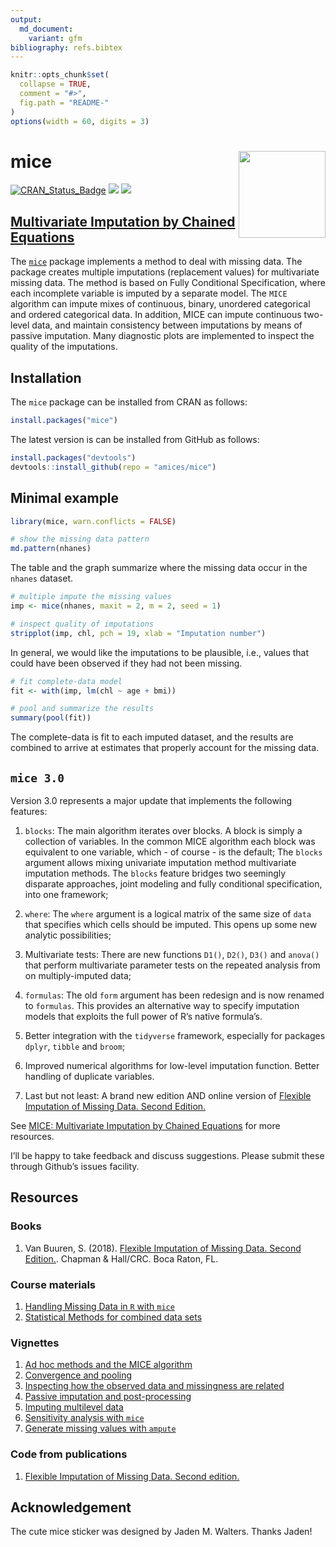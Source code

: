 ```yaml
---
output:
  md_document:
    variant: gfm
bibliography: refs.bibtex
---
```


<!-- README.md is generated from README.Rmd. Please edit that file -->

```r
knitr::opts_chunk$set(
  collapse = TRUE,
  comment = "#>",
  fig.path = "README-"
)
options(width = 60, digits = 3)
```

# mice <a href='https://amices.github.io/mice/'><img src='MICE_sticker_SMALL.png' align="right" height="139" /></a>

[![CRAN_Status_Badge](http://www.r-pkg.org/badges/version/mice)](https://cran.r-project.org/package=mice)
[![](http://cranlogs.r-pkg.org/badges/mice)](https://cran.r-project.org/package=mice)
[![](https://img.shields.io/badge/github%20version-3.11.0-orange.svg)](https://amices.github.io/mice/)

## [Multivariate Imputation by Chained Equations](https://amices.github.io/mice/)

The [`mice`](https://cran.r-project.org/package=mice) package
implements a method to deal with missing data. The package creates
multiple imputations (replacement values) for multivariate missing
data. The method is based on Fully Conditional Specification, where
each incomplete variable is imputed by a separate model. The `MICE`
algorithm can impute mixes of continuous, binary, unordered
categorical and ordered categorical data. In addition, MICE can impute
continuous two-level data, and maintain consistency between
imputations by means of passive imputation. Many diagnostic plots are
implemented to inspect the quality of the imputations.

## Installation

The `mice` package can be installed from CRAN as follows:

```r
install.packages("mice")
```

The latest version is can be installed from GitHub as follows: 

```r
install.packages("devtools")
devtools::install_github(repo = "amices/mice")
```


## Minimal example

```r
library(mice, warn.conflicts = FALSE)

# show the missing data pattern
md.pattern(nhanes)
```

The table and the graph summarize where the missing data occur in 
the `nhanes` dataset.

```r
# multiple impute the missing values
imp <- mice(nhanes, maxit = 2, m = 2, seed = 1)

# inspect quality of imputations
stripplot(imp, chl, pch = 19, xlab = "Imputation number")
```

In general, we would like the imputations to be plausible, i.e., 
values that could have been observed if they had not been missing.

```r
# fit complete-data model
fit <- with(imp, lm(chl ~ age + bmi))

# pool and summarize the results
summary(pool(fit))
```

The complete-data is fit to each imputed dataset, and the 
results are combined to arrive at estimates that properly 
account for the missing data.

## `mice 3.0`

Version 3.0 represents a major update that implements the 
following features: 

1. `blocks`: The main algorithm iterates over blocks. A block is
    simply a collection of variables. In the common MICE algorithm each 
    block was equivalent to one variable, which - of course - is 
    the default; The `blocks` argument allows mixing univariate 
    imputation method multivariate imputation methods. The `blocks` 
    feature bridges two seemingly disparate approaches, joint modeling 
    and fully conditional specification, into one framework;

2. `where`: The `where` argument is a logical matrix of the same size 
    of `data` that specifies which cells should be imputed. This opens 
    up some new analytic possibilities;
    
3.  Multivariate tests: There are new functions `D1()`, `D2()`, `D3()`
    and `anova()` that perform multivariate parameter tests on the 
    repeated analysis from on multiply-imputed data;

4. `formulas`: The old `form` argument has been redesign and is now 
    renamed to `formulas`. This provides an alternative way to specify
    imputation models that exploits the full power of R's native 
    formula's. 

5.  Better integration with the `tidyverse` framework, especially 
    for packages `dplyr`, `tibble` and  `broom`;
   
6.  Improved numerical algorithms for low-level imputation function. 
    Better handling of duplicate variables.

7.  Last but not least: A brand new edition AND online version of
    [Flexible Imputation of Missing Data. Second Edition.](https://stefvanbuuren.name/fimd/)

See [MICE: Multivariate Imputation by Chained Equations](https://amices.github.io/mice/) 
for more resources.

I'll be happy to take feedback and discuss suggestions. Please submit these 
through Github's issues facility.


## Resources

### Books

1. Van Buuren, S. (2018). [Flexible Imputation of Missing Data. Second Edition.](https://stefvanbuuren.name/fimd/). Chapman & Hall/CRC. Boca Raton, FL.

### Course materials

1. [Handling Missing Data in `R` with `mice`](https://amices.github.io/Winnipeg/)
2. [Statistical Methods for combined data sets](https://stefvanbuuren.github.io/RECAPworkshop/)

### Vignettes

1. [Ad hoc methods and the MICE algorithm](https://gerkovink.github.io/miceVignettes/Ad_hoc_and_mice/Ad_hoc_methods.html)
2. [Convergence and pooling](https://gerkovink.github.io/miceVignettes/Convergence_pooling/Convergence_and_pooling.html)
3. [Inspecting how the observed data and missingness are related](https://gerkovink.github.io/miceVignettes/Missingness_inspection/Missingness_inspection.html)
4. [Passive imputation and post-processing](https://gerkovink.github.io/miceVignettes/Passive_Post_processing/Passive_imputation_post_processing.html)
5. [Imputing multilevel data](https://gerkovink.github.io/miceVignettes/Multi_level/Multi_level_data.html)
6. [Sensitivity analysis with `mice`](https://gerkovink.github.io/miceVignettes/Sensitivity_analysis/Sensitivity_analysis.html)
7. [Generate missing values with `ampute`](https://rianneschouten.github.io/mice_ampute/vignette/ampute.html)

### Code from publications

1. [Flexible Imputation of Missing Data. Second edition.](https://github.com/stefvanbuuren/FIMD/tree/master/R)

## Acknowledgement

The cute mice sticker was designed by Jaden M. Walters. Thanks Jaden!
